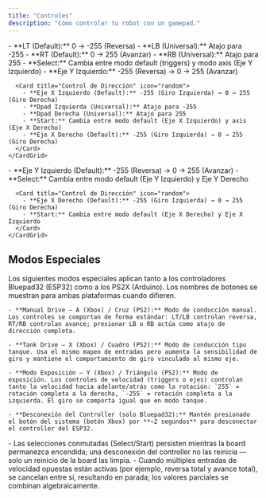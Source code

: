 ```yaml
---
title: "Controles"
description: "Cómo controlar tu robot con un gamepad."
---
```



<Tabs syncKey='board'>
  <TabItem label="ESP32 (Bluepad32)">
    <CardGrid>
      <Card title="Control de Velocidad" icon="rocket">
        - **LT (Default):** 0 → -255 (Reversa)
        - **LB (Universal):** Atajo para -255
        - **RT (Default):** 0 → 255 (Avanzar)
        - **RB (Universal):** Atajo para 255
        - **Select:** Cambia entre modo default (triggers) y modo axis (Eje Y Izquierdo)
        - **Eje Y Izquierdo:** -255 (Reversa) → 0 → 255 (Avanzar)
      </Card>

      <Card title="Control de Dirección" icon="random">
        - **Eje X Izquierdo (Default):** -255 (Giro Izquierda) → 0 → 255 (Giro Derecha)
        - **Dpad Izquierda (Universal):** Atajo para -255
        - **Dpad Derecha (Universal):** Atajo para 255
        - **Start:** Cambia entre modo default (Eje X Izquierdo) y axis (Eje X Derecho)
        - **Eje X Derecho (Default):** -255 (Giro Izquierda) → 0 → 255 (Giro Derecha)
      </Card>
    </CardGrid>
  </TabItem>
  <TabItem label="Arduino (PS2X)">
    <CardGrid>
      <Card title="Control de Velocidad" icon="rocket">
        - **Eje Y Izquierdo (Default):** -255 (Reversa) → 0 → 255 (Avanzar)
        - **Select:** Cambia entre modo default (Eje Y Izquierdo) y Eje Y Derecho
      </Card>

      <Card title="Control de Dirección" icon="random">
        - **Eje X Derecho (Default):** -255 (Giro Izquierda) → 0 → 255 (Giro Derecha)
        - **Start:** Cambia entre modo default (Eje X Derecho) y Eje X Izquierdo
      </Card>
    </CardGrid>
  </TabItem>
</Tabs>

## Modos Especiales

<Card title="Bluepad32 & PS2X - Modos Especiales">
  <Card title="Explicación" icon="magnifier">
    Los siguientes modos especiales aplican tanto a los controladores Bluepad32 (ESP32) como a los PS2X (Arduino). Los nombres de botones se muestran para ambas plataformas cuando difieren.

    - **Manual Drive — A (Xbox) / Cruz (PS2):** Modo de conducción manual. Los controles se comportan de forma estándar: LT/LB controlan reversa, RT/RB controlan avance; presionar LB o RB actúa como atajo de dirección completa.

    - **Tank Drive — X (Xbox) / Cuadro (PS2):** Modo de conducción tipo tanque. Usa el mismo mapeo de entradas pero aumenta la sensibilidad de giro y mantiene el comportamiento de giro vinculado al mismo eje.

    - **Modo Exposición — Y (Xbox) / Triángulo (PS2):** Modo de exposición. Los controles de velocidad (triggers o ejes) controlan tanto la velocidad hacia adelante/atrás como la rotación: `255` = rotación completa a la derecha, `-255` = rotación completa a la izquierda. El giro se comporta igual que en modo tanque.

    - **Desconexión del Controller (solo Bluepad32):** Mantén presionado el botón del sistema (botón Xbox) por **~2 segundos** para desconectar el controller del ESP32.
  </Card>
</Card>

<Aside type="caution">
- Las selecciones conmutadas (Select/Start) persisten mientras la board permanezca encendida; una desconexión del controller no las reinicia — solo un reinicio de la board las limpia.
- Cuando múltiples entradas de velocidad opuestas están activas (por ejemplo, reversa total y avance total), se cancelan entre sí, resultando en parada; los valores parciales se combinan algebraicamente.
</Aside>
